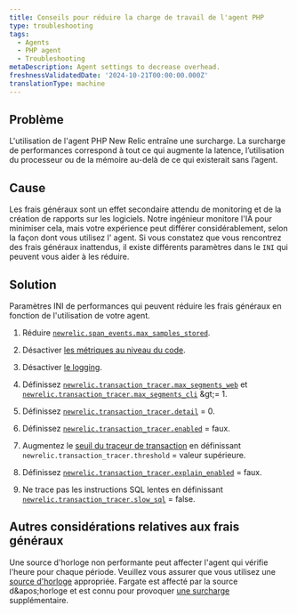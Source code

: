 ```yaml
---
title: Conseils pour réduire la charge de travail de l'agent PHP
type: troubleshooting
tags:
  - Agents
  - PHP agent
  - Troubleshooting
metaDescription: Agent settings to decrease overhead.
freshnessValidatedDate: '2024-10-21T00:00:00.000Z'
translationType: machine
---
```


## Problème

L'utilisation de l'agent PHP New Relic entraîne une surcharge. La surcharge de performances correspond à tout ce qui augmente la latence, l’utilisation du processeur ou de la mémoire au-delà de ce qui existerait sans l’agent.

## Cause

Les frais généraux sont un effet secondaire attendu de monitoring et de la création de rapports sur les logiciels. Notre ingénieur monitore l'IA pour minimiser cela, mais votre expérience peut différer considérablement, selon la façon dont vous utilisez l' agent. Si vous constatez que vous rencontrez des frais généraux inattendus, il existe différents paramètres dans le `INI` qui peuvent vous aider à les réduire.

## Solution

Paramètres INI de performances qui peuvent réduire les frais généraux en fonction de l'utilisation de votre agent.

1. Réduire [`newrelic.span_events.max_samples_stored`](/docs/apm/agents/php-agent/configuration/php-agent-configuration/#inivar-span-events-max-samples-stored).

2. Désactiver [les métriques au niveau du code](/docs/apm/agents/php-agent/configuration/php-agent-configuration/#inivar-code-level-metrics).

3. Désactiver [le logging](/docs/apm/agents/php-agent/configuration/php-agent-configuration/#log-forwarding).

4. Définissez [`newrelic.transaction_tracer.max_segments_web`](/docs/apm/agents/php-agent/configuration/php-agent-configuration/#inivar-tt-maxsegweb) et [`newrelic.transaction_tracer.max_segments_cli`](/docs/apm/agents/php-agent/configuration/php-agent-configuration/#inivar-tt-maxsegcli) &amp;gt;= 1.

5. Définissez [`newrelic.transaction_tracer.detail`](/docs/apm/agents/php-agent/configuration/php-agent-configuration/#inivar-tt-detail) = 0.

6. Définissez [`newrelic.transaction_tracer.enabled`](/docs/agents/php-agent/configuration/php-agent-configuration#inivar-tt-enabled) = faux.

7. Augmentez le [seuil du traceur de transaction](/docs/agents/php-agent/configuration/php-agent-configuration#inivar-tt-threshold) en définissant `newrelic.transaction_tracer.threshold` = valeur supérieure.

8. Définissez [`newrelic.transaction_tracer.explain_enabled`](/docs/agents/php-agent/configuration/php-agent-configuration#inivar-tt-explain-enabled) = faux.

9. Ne trace pas les instructions SQL lentes en définissant [`newrelic.transaction_tracer.slow_sql`](/docs/agents/php-agent/configuration/php-agent-configuration#inivar-tt-slowsql) = false.

## Autres considérations relatives aux frais généraux

Une source d'horloge non performante peut affecter l'agent qui vérifie l'heure pour chaque période. Veuillez vous assurer que vous utilisez une [source d'horloge](https://forum.newrelic.com/s/hubtopic/aAX8W0000008a7rWAA/relic-solution-php-agent-cpu-overhead-tips) appropriée. Fargate est affecté par la source d&amp;apos;horloge et est connu pour provoquer [une surcharge](/docs/apm/agents/php-agent/troubleshooting/fargate-nitro-clock-performance-impact/) supplémentaire.